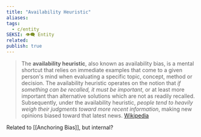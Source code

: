 ```yaml
---
title: "Availability Heuristic"
aliases: 
tags:
  - c/entity
SEKSI: 👁️‍🗨️ Entity
related:
publish: true
---
```

> The **availability heuristic**, also known as availability bias, is a mental shortcut that relies on immediate examples that come to a given person's mind when evaluating a specific topic, concept, method or decision. The availability heuristic operates on the notion that *if something can be recalled, it must be important*, or at least more important than alternative solutions which are not as readily recalled. Subsequently, under the availability heuristic, *people tend to heavily weigh their judgments toward more recent information*, making new opinions biased toward that latest news.
> [Wikipedia](https://en.wikipedia.org/wiki/Availability_heuristic)

Related to [[Anchoring Bias]], but internal?
